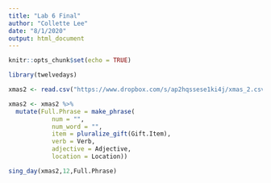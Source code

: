 ```yaml
---
title: "Lab 6 Final"
author: "Collette Lee"
date: "8/1/2020"
output: html_document
---
```


```r
knitr::opts_chunk$set(echo = TRUE)
```
```r
library(twelvedays)
```
```r
xmas2 <- read.csv("https://www.dropbox.com/s/ap2hqssese1ki4j/xmas_2.csv?dl=1")
```
```r
xmas2 <- xmas2 %>%
  mutate(Full.Phrase = make_phrase(
            num = "", 
            num_word = "", 
            item = pluralize_gift(Gift.Item), 
            verb = Verb, 
            adjective = Adjective, 
            location = Location))

sing_day(xmas2,12,Full.Phrase)
```


